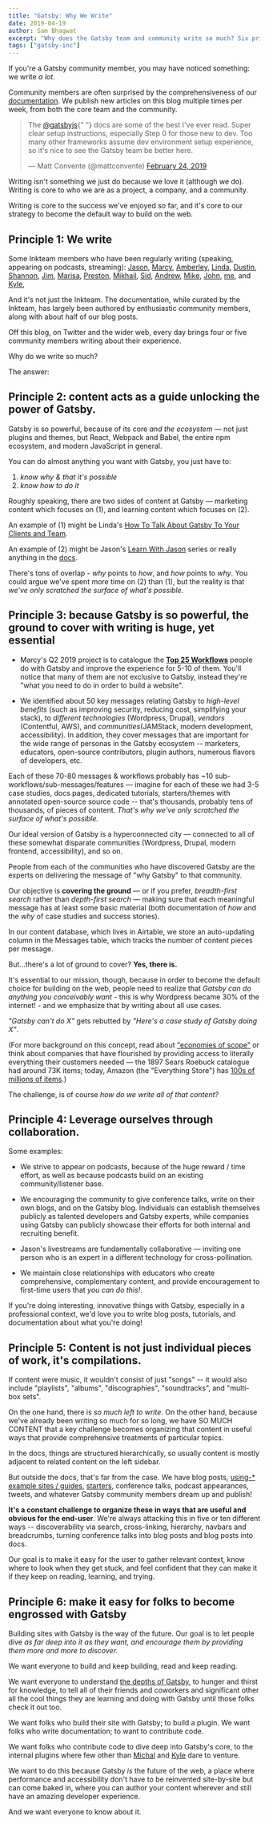 ```yaml
---
title: "Gatsby: Why We Write"
date: 2019-04-19
author: Sam Bhagwat
excerpt: "Why does the Gatsby team and community write so much? Six principles that explain our love for writing."
tags: ["gatsby-inc"]
---
```


If you're a Gatsby community member, you may have noticed something: we write _a lot_.

Community members are often surprised by the comprehensiveness of our [documentation](/docs/). We publish new articles on this blog multiple times per week, from both the core team and the community.

<blockquote class="twitter-tweet" data-lang="en">
  <p lang="en" dir="ltr">
    The <a href="https://twitter.com/gatsbyjs?ref_src=twsrc%5Etfw">@gatsbyjs</a>{" "}
    docs are some of the best I&#39;ve ever read. Super clear setup
    instructions, especially Step 0 for those new to dev. Too many other
    frameworks assume dev environment setup experience, so it&#39;s nice to see
    the Gatsby team be better here.
  </p>
  &mdash; Matt Convente (@mattconvente) <a href="https://twitter.com/mattconvente/status/1099706762897342465?ref_src=twsrc%5Etfw">February 24, 2019</a>
</blockquote>

Writing isn't something we just do because we love it (although we do). Writing is core to who we are as a project, a company, and a community.

Writing is core to the success we've enjoyed so far, and it's core to our strategy to become the default way to build on the web.

## Principle 1: We write

Some Inkteam members who have been regularly writing (speaking, appearing on podcasts, streaming): [Jason](/contributors/jason-lengstorf/), [Marcy](https://egghead.io/podcasts/heading-gatsby-s-learning-experience-and-bridging-gaps-with-marcy-sutton), [Amberley](/contributors/amberley-romo/), [Linda](/contributors/linda-watkins/), [Dustin](/contributors/dustin-schau/), [Shannon](/contributors/shannon-soper/), [Jim](/contributors/jim-ettig/), [Marisa](/contributors/marisa-morby/), [Preston](/contributors/preston-so/), [Mikhail](/contributors/mikhail-novikov/), [Sid](/contributors/sidhartha-chatterjee/), [Andrew](https://www.gatsbyjs.com/gatsby-days-preview-andrew/), [Mike](/contributors/mike-allanson/), [John](/docs/mdx/), [me](/contributors/sam-bhagwat/), and
[Kyle](/contributors/kyle-mathews/),

And it's not just the Inkteam. The documentation, while curated by the Inkteam, has largely been authored by enthusiastic community members, along with about half of our blog posts.

Off this blog, on Twitter and the wider web, every day brings four or five community members writing about their experience.

Why do we write so much?

The answer:

## Principle 2: content acts as a guide unlocking the power of Gatsby.

Gatsby is so powerful, because of its core _and the ecosystem_ — not just plugins and themes, but React, Webpack and Babel, the entire npm ecosystem, and modern JavaScript in general.

You can do almost anything you want with Gatsby, you just have to:

1. _know why & that it's possible_
2. _know how to do it_

Roughly speaking, there are two sides of content at Gatsby — marketing content which focuses on (1), and learning content which focuses on (2).

An example of (1) might be Linda's [How To Talk About Gatsby To Your Clients and Team](/blog/2019-03-07-sell-gatsby-to-clients/).

An example of (2) might be Jason's [Learn With Jason](https://www.youtube.com/playlist?list=PLz8Iz-Fnk_eTpvd49Sa77NiF8Uqq5Iykx) series or really anything in the [docs](/docs/).

There's tons of overlap - _why_ points to _how_, and _how_ points to _why_. You could argue we've spent more time on (2) than (1), but the reality is that _we've only scratched the surface of what's possible_.

## Principle 3: because Gatsby is so powerful, the ground to cover with writing is huge, yet essential

- Marcy's Q2 2019 project is to catalogue the **[Top 25 Workflows](https://docs.google.com/presentation/d/1YJ_4NGwxPqtMo-kyWBmg7NBr_YYZezKZ1phXjl0abD4/edit#slide=id.gcb9a0b074_1_0)** people do with Gatsby and improve the experience for 5-10 of them. You'll notice that many of them are not exclusive to Gatsby, instead they're "what you need to do in order to build a website".

- We identified about 50 key messages relating Gatsby to _high-level benefits_ (such as improving security, reducing cost, simplifying your stack), to _different technologies_ (Wordpress, Drupal), _vendors_ (Contentful, AWS), and _communities_(JAMStack, modern development, accessibility). In addition, they cover messages that are important for the wide range of personas in the Gatsby ecosystem -- marketers, educators, open-source contributors, plugin authors, numerous flavors of developers, etc.

Each of these 70-80 messages & workflows probably has ~10 sub-workflows/sub-messages/features — imagine for each of these we had 3-5 case studies, docs pages, dedicated tutorials, starters/themes with annotated open-source source code -- that's thousands, probably tens of thousands, of pieces of content. _That's why we've only scratched the surface of what's possible._

Our ideal version of Gatsby is a hyperconnected city — connected to all of these somewhat disparate communities (Wordpress, Drupal, modern frontend, accessibility), and so on.

People from each of the communities who have discovered Gatsby are the experts on delivering the message of "why Gatsby" to that community.

Our objective is **covering the ground** — or if you prefer, _breadth-first search_ rather than _depth-first search_ — making sure that each meaningful message has at least some basic material (both documentation of _how_ and the _why_ of case studies and success stories).

In our content database, which lives in Airtable, we store an auto-updating column in the Messages table, which tracks the number of content pieces per message.

But...there's a lot of ground to cover? **Yes, there is.**

It's essential to our mission, though, because in order to become the default choice for building on the web, people need to realize that _Gatsby can do anything you conceivably want_ - this is why Wordpress became 30% of the internet! - and we emphasize that by writing about all use cases.

_"Gatsby can't do X"_ gets rebutted by _"Here's a case study of Gatsby doing X"_.

(For more background on this concept, read about ["economies of scope"](https://www.ribbonfarm.com/2012/10/15/economies-of-scale-economies-of-scope/) or think about companies that have flourished by providing access to literally everything their customers needed — the 1897 Sears Roebuck catalogue had around 73K items; today, Amazon (the "Everything Store") has [100s of millions of items](https://wpengine.com/reduce-reuse-refresh/).)

The challenge, is of course _how do we write all of that content?_

## Principle 4: Leverage ourselves through collaboration.

Some examples:

- We strive to appear on podcasts, because of the huge reward / time effort, as well as because podcasts build on an existing community/listener base.

- We encouraging the community to give conference talks, write on their own blogs, and on the Gatsby blog. Individuals can establish themselves publicly as talented developers and Gatsby experts, while companies using Gatsby can publicly showcase their efforts for both internal and recruiting benefit.

- Jason's livestreams are fundamentally collaborative — inviting one person who is an expert in a different technology for cross-pollination.

- We maintain close relationships with educators who create comprehensive, complementary content, and provide encouragement to first-time users that _you can do this!_.

If you're doing interesting, innovative things with Gatsby, especially in a professional context, we'd love you to write blog posts, tutorials, and documentation about what you're doing!

## Principle 5: Content is not just individual pieces of work, it's compilations.

If content were music, it wouldn't consist of just "songs" -- it would also include "playlists", "albums", "discographies", "soundtracks", and "multi-box sets".

On the one hand, there is _so much left to write_. On the other hand, because we've already been writing so much for so long, we have SO MUCH CONTENT that a key challenge becomes organizing that content in useful ways that provide comprehensive treatments of particular topics.

In the docs, things are structured hierarchically, so usually content is mostly adjacent to related content on the left sidebar.

But outside the docs, that's far from the case. We have blog posts, [using-\* example sites / guides](https://github.com/gatsbyjs/gatsby/tree/master/examples), [starters](/starters/), conference talks, podcast appearances, tweets, and whatever Gatsby community members dream up and publish!

**It's a constant challenge to organize these in ways that are useful and obvious for the end-user**. We're always attacking this in five or ten different ways -- discoverability via search, cross-linking, hierarchy, navbars and breadcrumbs, turning conference talks into blog posts and blog posts into docs.

Our goal is to make it easy for the user to gather relevant context, know where to look when they get stuck, and feel confident that they can make it if they keep on reading, learning, and trying.

## Principle 6: make it easy for folks to become engrossed with Gatsby

Building sites with Gatsby is the way of the future. Our goal is to let people dive _as far deep into it as they want, and encourage them by providing them more and more to discover._

We want everyone to build and keep building, read and keep reading.

We want everyone to understand [the depths of Gatsby](/docs/behind-the-scenes/), to hunger and thirst for knowledge, to tell all of their friends and coworkers and significant other all the cool things they are learning and doing with Gatsby until those folks check it out too.

We want folks who build their site with Gatsby; to build a plugin. We want folks who write documentation; to want to contribute code.

We want folks who contribute code to dive deep into Gatsby's core, to the internal plugins where few other than [Michal](https://twitter.com/mipiechowiak) and [Kyle](https://twitter.com/kylemathews) dare to venture.

We want to do this because Gatsby _is_ the future of the web, a place where performance and accessibility don't have to be reinvented site-by-site but can come baked in, where you can author your content wherever and still have an amazing developer experience.

And we want everyone to know about it.

